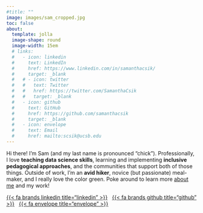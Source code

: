 ```yaml
---
#title: ""
image: images/sam_cropped.jpg
toc: false
about: 
  template: jolla
  image-shape: round
  image-width: 15em
  # links:
  #   - icon: linkedin
  #     text: LinkedIn
  #     href: https://www.linkedin.com/in/samanthacsik/
  #     target: _blank
  #   # - icon: twitter
  #   #   text: Twitter
  #   #   href: https://twitter.com/SamanthaCsik
  #   #   target: _blank
  #   - icon: github
  #     text: GitHub
  #     href: https://github.com/samanthacsik
  #     target: _blank
  #   - icon: envelope
  #     text: Email
  #     href: mailto:scsik@ucsb.edu
---
```


::: {#bio}
Hi there! I'm Sam (and my last name is pronounced "chick"). Professionally, I love **teaching data science skills**, learning and implementing **inclusive pedagogical approaches**, and the communities that support both of those things. Outside of work, I'm an **avid hiker**, novice (but passionate) meal-maker, and I really love the color green. Poke around to learn more [about me](about.qmd) and my work!

::: {#landing-icons}
[{{< fa brands linkedin title="linkedin" >}}](https://www.linkedin.com/in/samanthacsik/) &nbsp; [{{< fa brands github title="github" >}}](https://github.com/samanthacsik) &nbsp; [{{< fa envelope title="envelope" >}}](mailto:scsik@ucsb.edu)
:::
:::

<!-- ### hi there!     -->

<!-- I'm Sam (and my last name is pronounced "chick"). I'm the Data Training Coordinator at the [National Center for Ecological Analysis & Synthesis](https://www.nceas.ucsb.edu/) (NCEAS) located at UC Santa Barbara, where I'm working to develop and teach data science training curricula for the [Master of Environmental Data Science](https://bren.ucsb.edu/masters-programs/master-environmental-data-science) (MEDS) program and other data science initiatives across NCEAS and UCSB. I am also a co-organizer of [R-Ladies Santa Barbara](https://www.meetup.com/rladies-santa-barbara/), a local data science group which works to promote gender diversity in the R community. In my spare time, you'll typically find me hiking with my pup or cooking family dinners with friends. -->

<!-- ----------------------------------------------------------------------------------------------------------------------------------- -->

<!-- ### education -->

<!-- <div class="topbr"> -->
<!-- <p class="custom-subtitle">{{< fa graduation-cap title="A graduation cap" >}} **MS in Ecology, Evolution & Marine Biology, 2020**</p>   -->
<!-- <p class="custom-subtitle2">University of California, Santa Barbara</p> -->

<!-- <p class="custom-subtitle">{{< fa graduation-cap title="A graduation cap" >}} **BS in Marine Biology, 2016**</p>   -->
<!-- <p class="custom-subtitle2">Northeastern University</p> -->
<!-- </div> -->

<!-- ----------------------------------------------------------------------------------------------------------------------------------- -->

<!-- ### experience -->

<!-- <div class="topbr"> -->
<!-- <p class="custom-subtitle">{{< fa chalkboard-teacher title="A teacher at a chalkboard" >}} **Data Training Coordinator, 2021-present**</p>    -->
<!-- <p class="custom-subtitle2">National Center for Ecological Analysis & Synthesis</p>   -->

<!-- <p class="custom-subtitle">{{< fa chart-bar title="A bar chart" >}} **Data Science Fellow, 2020-2021**</p>     -->
<!-- <p class="custom-subtitle2">National Center for Ecological Analysis & Synthesis</p> -->
<!-- </div> -->

<!-- FOR REFERENCE: `r fontawesome::fa("graduation-cap", fill = "#98A08D", a11y = "sem")` # stopped working 5/1/2023? -->